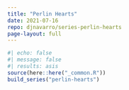 ```yaml
---
title: "Perlin Hearts"
date: 2021-07-16
repo: djnavarro/series-perlin-hearts
page-layout: full
---
```

   
::: {.grid}
  
```r
#| echo: false
#| message: false
#| results: asis
source(here::here("_common.R"))
build_series("perlin-hearts")
```
   
:::
   
